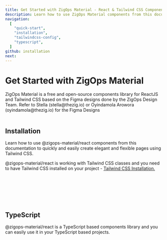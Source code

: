 ```yaml
---
title: Get Started with ZigOps Material - React & Tailwind CSS Components Library
description: Learn how to use ZigOps Material components from this documentation to easily create elegant and flexible pages using Tailwind CSS and React.
navigation:
  [
    "quick-start",
    "installation",
    "tailwindcss-config",
    "typescript",
  ]
github: installation
next: 
---
```


# Get Started with ZigOps Material

<span id="quick-start" className="scroll-mt-48" />
ZigOps Material is a free and open-source components library for ReactJS and Tailwind
CSS based on the Figma designs done by the ZigOps Design Team. Refer to Stella (stella@thezig.io) or Oyindamola Arowora (oyindamola@thezig.io) for the Figma Designs

<br />
<br />

## Installation

<span id="installation" className="scroll-mt-48" />

Learn how to use @zigops-material/react components from this documentation to quickly and easily create elegant and flexible pages using Tailwind CSS.

@zigops-material/react is working with Tailwind CSS classes and you need to have Tailwind CSS installed on your project - <a href="https://tailwindcss.com/docs/installation/framework-guides?ref=zigops-material" target="_blank" className="font-medium hover:text-blue-500 transition-colors">Tailwind CSS Installation.</a>

<br />
<br />



<br />
<br />
<br />

## TypeScript

<span id="typescript" className="scroll-mt-48" />

@zigops-material/react is a TypeScript based components library and you can easily use it in your TypeScript based projects.

